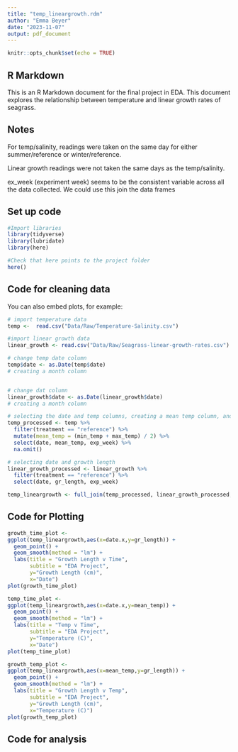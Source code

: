 ```yaml
---
title: "temp_lineargrowth.rdm"
author: "Emma Beyer"
date: "2023-11-07"
output: pdf_document
---
```


```r
knitr::opts_chunk$set(echo = TRUE)
```

## R Markdown

This is an R Markdown document for the final project in EDA. This document explores the relationship between temperature and linear growth rates of seagrass.

## Notes

For temp/salinity, readings were taken on the same day for either summer/reference or winter/reference. 

Linear growth readings were not taken the same days as the temp/salinity.

ex_week (experiment week) seems to be the consistent variable across all the data collected. We could use this join the data frames

## Set up code

```r
#Import libraries
library(tidyverse)
library(lubridate)
library(here)

#Check that here points to the project folder
here()
```

## Code for cleaning data

You can also embed plots, for example:

```r
# import temperature data
temp <-  read.csv("Data/Raw/Temperature-Salinity.csv")

#import linear growth data
linear_growth <- read.csv("Data/Raw/Seagrass-linear-growth-rates.csv")
```

```r
# change temp date column
temp$date <- as.Date(temp$date)
# creating a month column


# change dat column
linear_growth$date <- as.Date(linear_growth$date)
# creating a month column

```

```r
# selecting the date and temp columns, creating a mean temp column, and getting ride of possible NAs
temp_processed <- temp %>% 
  filter(treatment == "reference") %>%
  mutate(mean_temp = (min_temp + max_temp) / 2) %>%
  select(date, mean_temp, exp_week) %>% 
  na.omit()

# selecting date and growth length 
linear_growth_processed <- linear_growth %>% 
  filter(treatment == "reference") %>%
  select(date, gr_length, exp_week)
```

```r

temp_lineargrowth <- full_join(temp_processed, linear_growth_processed, by = "exp_week")

```

## Code for Plotting

```r

growth_time_plot <-
ggplot(temp_lineargrowth,aes(x=date.x,y=gr_length)) + 
  geom_point() + 
  geom_smooth(method = "lm") +
  labs(title = "Growth Length v Time",
       subtitle = "EDA Project",
       y="Growth Length (cm)",
       x="Date")
plot(growth_time_plot)

temp_time_plot <-
ggplot(temp_lineargrowth,aes(x=date.x,y=mean_temp)) + 
  geom_point() + 
  geom_smooth(method = "lm") +
  labs(title = "Temp v Time",
       subtitle = "EDA Project",
       y="Temperature (C)",
       x="Date")
plot(temp_time_plot)

growth_temp_plot <-
ggplot(temp_lineargrowth,aes(x=mean_temp,y=gr_length)) + 
  geom_point() + 
  geom_smooth(method = "lm") +
  labs(title = "Growth Length v Temp",
       subtitle = "EDA Project",
       y="Growth Length (cm)",
       x="Temperature (C)")
plot(growth_temp_plot)

```

## Code for analysis

```r

```

